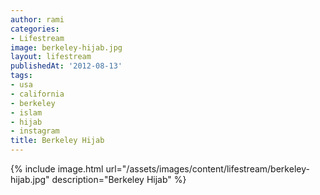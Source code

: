 ```yaml
---
author: rami
categories:
- Lifestream
image: berkeley-hijab.jpg
layout: lifestream
publishedAt: '2012-08-13'
tags:
- usa
- california
- berkeley
- islam
- hijab
- instagram
title: Berkeley Hijab
---
```


{% include image.html url="/assets/images/content/lifestream/berkeley-hijab.jpg" description="Berkeley Hijab" %}